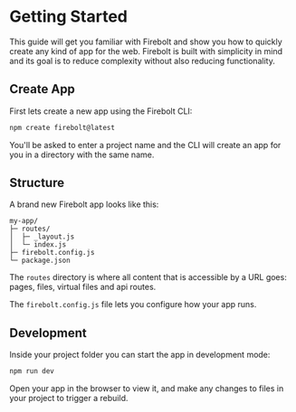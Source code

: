 <Meta
  title='Getting Started: Quick Start'
  description='Learn how to quickly get started with a new Firebolt app.'
/>

# Getting Started

This guide will get you familiar with Firebolt and show you how to quickly create any kind of app for the web.
Firebolt is built with simplicity in mind and its goal is to reduce complexity without also reducing functionality.

## Create App

First lets create a new app using the Firebolt CLI:

```bash
npm create firebolt@latest
```

You'll be asked to enter a project name and the CLI will create an app for you in a directory with the same name.

## Structure

A brand new Firebolt app looks like this:

```
my-app/
├─ routes/
│  ├─ _layout.js
│  └─ index.js
├─ firebolt.config.js
└─ package.json
```

The `routes` directory is where all content that is accessible by a URL goes: pages, files, virtual files and api routes.

The `firebolt.config.js` file lets you configure how your app runs.

## Development

Inside your project folder you can start the app in development mode:

```bash
npm run dev
```

Open your app in the browser to view it, and make any changes to files in your project to trigger a rebuild.
